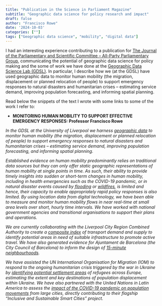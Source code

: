 ```yaml
---
title: "Publication in the Science in Parliament Magazine"
subtitle: "Geographic data science for policy research and impact"
draft: false
author: "Francisco Rowe"
date: '2024-10-03'
categories: [""]
tags: ["Geographic data science", "mobility", "digital data"]
---
```


I had an interesting experience contributing to a publication for [The Journal of the Parliamentary and Scientific Committee – All-Party Parliamentary Group](https://www.scienceinparliament.org.uk/publications/science-in-parliament/), communicating the potential of geographic data science for policy making and the some of work we have done at the [Geographic Data Science Lab (GDSL)](https://www.liverpool.ac.uk/geographic-data-science/). In particular, I describe how we (at the GDSL) have used geographic data to monitor human mobility (the migration, displacement or planned relocation of people) to support emergency responses to natural disasters and humanitarian crises – estimating service demand, improving population forecasting, and informing spatial planning. 

Read below the snippets of the text I wrote with some links to some of the work I refer to:


* **MONITORING HUMAN MOBILITY TO SUPPORT EFFECTIVE EMERGENCY RESPONSES: Professor Francisco Rowe**

*In the GDSL at the University of Liverpool we harness [geographic data](https://doi.org/10.4337/9781800883499.ch09) to monitor human mobility (the migration, displacement or planned relocation of people) to support emergency responses to natural disasters and humanitarian crises – estimating service demand, improving population forecasting, and informing spatial planning.*

*Established evidence on human mobility predominantly relies on traditional data sources but they can only offer static geographic representations of human mobility at single points in time. As such, their ability to provide timely insights into sudden or short-term changes in human mobility, including in health emergencies such as the COVID-19 pandemic, or in natural disaster events caused by [flooding](https://doi.org/10.1080/21681376.2022.2135458) or [wildfires](), is limited and hence, their capacity to enable appropriately rapid policy responses is also limited. By using location data from digital technology, we have been able to measure and monitor human mobility flows in near real-time at small area levels over short, hourly time intervals. We have worked with national government agencies and transitional organisations to support their plans and operations.*

*We are currently collaborating with the Liverpool City Region Combined Authority to create a [composite index](https://doi.org/10.1016/j.compenvurbsys.2024.102179) of transport demand and supply to identify potential areas in need of suitable infrastructure to promote active travel. We have also generated evidence for Ajuntament de Barcelona (the City Council of Barcelona) to inform the design of [15-minute neighbourhoods](https://doi.org/10.1371/journal.pone.0250080).*

*We have assisted the UN International Organisation for Migration (IOM) to respond to the ongoing humanitarian crisis triggered by the war in Ukraine by [identifying potential settlement areas](https://doi.org/10.1002/psp.2790) of refugees across Europe, estimating the extent and key destinations of population displacement within Ukraine. We have also partnered with the United Nations in Latin America to assess the [impact of the COVID-19 pandemic on population movements](https://www.cepal.org/en/publications/type/population-and-development) from large cities, directly contributing to their flagship “Inclusive and Sustainable Smart Cities” project.*


